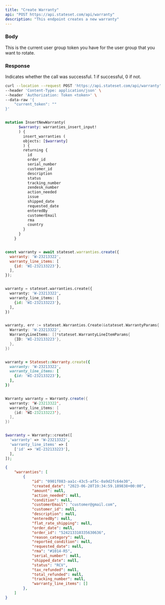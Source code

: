 ```yaml
---
title: "Create Warranty"
api: "POST https://api.stateset.com/api/warranty"
description: "This endpoint creates a new warranty"
---
```


### Body

<ParamField body="current_token" type="string">
  This is the current user group token you have for the user group that you want
  to rotate.
</ParamField>

### Response

<ResponseField name="success" type="number">
  Indicates whether the call was successful. 1 if successful, 0 if not.
</ResponseField>

<RequestExample>

```bash cURL
curl --location --request POST 'https://api.stateset.com/api/warranty' \
--header 'Content-Type: application/json' \
--header 'Authorization: Token <token>' \
--data-raw '{
    "current_token": ""
}'
```

```graphQL GraphQL

mutation InsertNewWarranty(
      $warranty: warranties_insert_input!
      ) {
        insert_warranties (
        objects: [$warranty]
        ) {    
        returning {
          id
          order_id
          serial_number
          customer_id
          description
          status
          tracking_number
          zendesk_number
          action_needed
          issue
          shipped_date
          requested_date
          enteredBy
          customerEmail
          rma
          country
        }
      }
    }
```

```js Node.js

const warranty = await stateset.warranties.create({
  warranty: 'W-23213322',
  warranty_line_items: [
    {id: 'WI-232133223'},
  ],
});

```

```py Python

warranty = stateset.warranties.create({
  warranty: 'W-23213322',
  warranty_line_items: [
    {id: 'WI-232133223'},
  ],
})

```

```go Golang

warranty, err := stateset.Warranties.Create(&stateset.WarrantyParams{
  Warranty: 'W-23213322',
  WarrantyLineItems: []*stateset.WarrantyLineItemParams{
    {ID: 'WI-232133223'},
  },
})

```

```rb Ruby

warranty = Stateset::Warranty.create({
  warranty: 'W-23213322',
  warranty_line_items: [
    {id: 'WI-232133223'},
  ],
})

```

```java Java

Warranty warranty = Warranty.create({
  warranty: 'W-23213322',
  warranty_line_items: [
    {id: 'WI-232133223'},
  ],
})

```

```php PHP

$warranty = Warranty::create([
  'warranty' => 'W-23213322',
  'warranty_line_items' => [
    ['id' => 'WI-232133223'],
  ],
]);

```



</RequestExample>

<ResponseExample>

```json Response
{
    "warranties": [
        {
            "id": "0901f083-aa1c-43c5-af5c-0a9d2fc64e30",
            "created_date": "2023-06-28T19:34:59.189838+00:00",
            "amount": null,
            "action_needed": null,
            "condition": null,
            "customerEmail": "customer@gmail.com",
            "customer_id": null,
            "description": null,
            "enteredBy": null,
            "flat_rate_shipping": null,
            "order_date": null,
            "order_id": "524213310335630636",
            "reason_category": null,
            "reported_condition": null,
            "requested_date": null,
            "rma": "#1014-R5",
            "serial_number": null,
            "shipped_date": null,
            "status": "RCV",
            "tax_refunded": null,
            "total_refunded": null,
            "tracking_number": null,
            "warranty_line_items": []
        },
    ]
} 
```

</ResponseExample>
